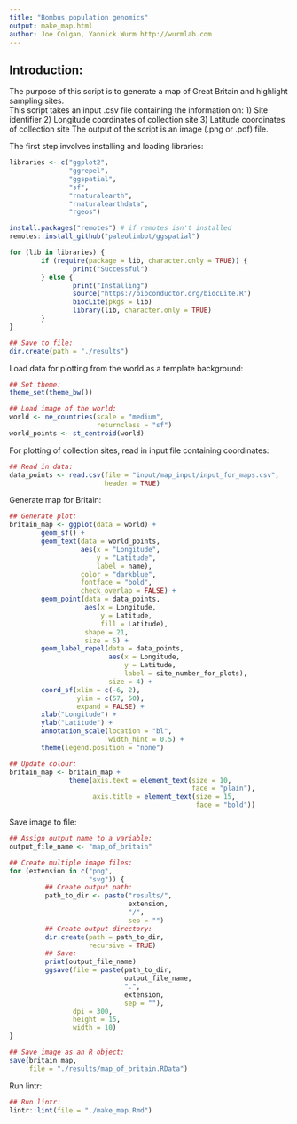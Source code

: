 ```yaml
---
title: "Bombus population genomics"
output: make_map.html
author: Joe Colgan, Yannick Wurm http://wurmlab.com
---
```


## Introduction:
The purpose of this script is to generate a map of Great Britain and highlight sampling sites.  
This script takes an input .csv file containing the information on:
1) Site identifier
2) Longitude coordinates of collection site
3) Latitude coordinates of collection site
The output of the script is an image (.png or .pdf) file.

The first step involves installing and loading libraries:

```r
libraries <- c("ggplot2",
               "ggrepel",
               "ggspatial",
               "sf",
               "rnaturalearth",
               "rnaturalearthdata",
               "rgeos")

install.packages("remotes") # if remotes isn't installed
remotes::install_github("paleolimbot/ggspatial")

for (lib in libraries) {
        if (require(package = lib, character.only = TRUE)) {
                print("Successful")
        } else {
                print("Installing")
                source("https://bioconductor.org/biocLite.R")
                biocLite(pkgs = lib)
                library(lib, character.only = TRUE)
        }
}

## Save to file:
dir.create(path = "./results")
```

Load data for plotting from the world as a template background:

```r
## Set theme:
theme_set(theme_bw())

## Load image of the world:
world <- ne_countries(scale = "medium",
                      returnclass = "sf")
world_points <- st_centroid(world)
```

For plotting of collection sites, read in input file containing coordinates:

```r
## Read in data:
data_points <- read.csv(file = "input/map_input/input_for_maps.csv",
                        header = TRUE)
```

Generate map for Britain:

```r
## Generate plot:
britain_map <- ggplot(data = world) +
        geom_sf() +
        geom_text(data = world_points,
                  aes(x = "Longitude",
                      y = "Latitude",
                      label = name),
                  color = "darkblue",
                  fontface = "bold",
                  check_overlap = FALSE) +
        geom_point(data = data_points,
                   aes(x = Longitude,
                       y = Latitude,
                       fill = Latitude),
                   shape = 21,
                   size = 5) +
        geom_label_repel(data = data_points,
                         aes(x = Longitude,
                             y = Latitude,
                             label = site_number_for_plots),
                         size = 4) +
        coord_sf(xlim = c(-6, 2),
                 ylim = c(57, 50),
                 expand = FALSE) +
        xlab("Longitude") +
        ylab("Latitude") +
        annotation_scale(location = "bl",
                         width_hint = 0.5) +
        theme(legend.position = "none")

## Update colour:
britain_map <- britain_map +
               theme(axis.text = element_text(size = 10,
                                              face = "plain"),
                     axis.title = element_text(size = 15,
                                               face = "bold"))
```

Save image to file:

```r
## Assign output name to a variable:
output_file_name <- "map_of_britain"

## Create multiple image files:
for (extension in c("png",
                    "svg")) {
         ## Create output path:
         path_to_dir <- paste("results/",
                              extension,
                              "/",
                              sep = "")
         ## Create output directory:
         dir.create(path = path_to_dir,
                    recursive = TRUE)
         ## Save:
         print(output_file_name)
         ggsave(file = paste(path_to_dir,
                             output_file_name,
                             ".",
                             extension,
                             sep = ""),
                dpi = 300,
                height = 15,
                width = 10)
}

## Save image as an R object:
save(britain_map,
     file = "./results/map_of_britain.RData")
```

Run lintr:

```r
## Run lintr:
lintr::lint(file = "./make_map.Rmd")
```
